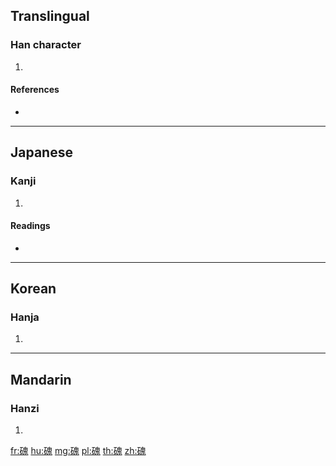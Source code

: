 {{character info/new}}
==Translingual==

===Han character===
{{Han char|rn=112|rad=石|as=10|sn=15|four=16613|canj=MRHUI}}

# {{defn|Han|sort=石10}}

====References====
* {{Han ref|kx=0834.240|dkj=24392|dj=1251.210|hdz=42444.100|uh=78C8|ud=30920|bh=E6C7|bd=59079}}

----

==Japanese==

===Kanji===
{{ja-kanji|grade=|rs=石10}}

# {{defn|lang=ja|sort=石10}}

====Readings====
* {{ja-readings|on=[[い]] (i), [[き]] (ki), [[かい]] (kai), [[がい]] (gai)|kun=[[けわしい]] (kewashii)|nanori=}}

----

==Korean==

===Hanja===
{{ko-hanja|hangeul=아|eumhun=|rv=|mr=|y=}}

# {{defn|lang=ko|sort=石10}}

----

==Mandarin==

===Hanzi===
{{cmn-hanzi|pin=[[wěi]] ([[wei3]])|wg=wei<sup>3</sup>}}

# {{defn|lang=cmn|sort=石10}}

[[fr:磈]]
[[hu:磈]]
[[mg:磈]]
[[pl:磈]]
[[th:磈]]
[[zh:磈]]